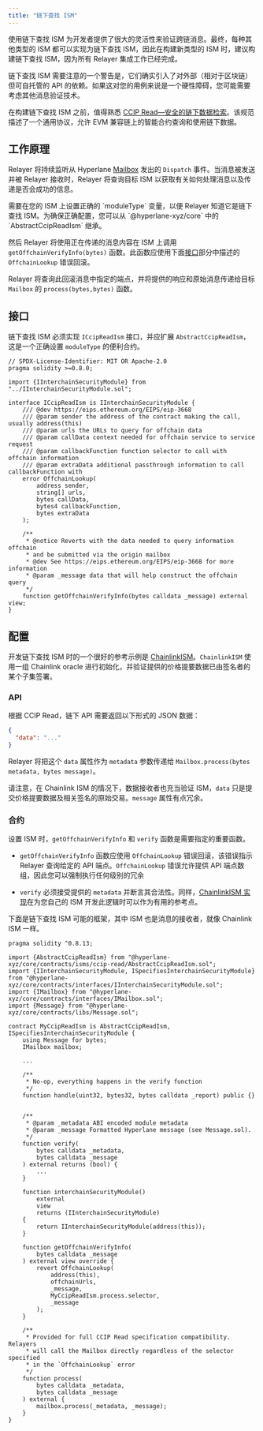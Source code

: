 ```yaml
---
title: "链下查找 ISM"
---
```


使用链下查找 ISM 为开发者提供了很大的灵活性来验证跨链消息。最终，每种其他类型的 ISM 都可以实现为链下查找 ISM，因此在构建新类型的 ISM 时，建议构建链下查找 ISM，因为所有 Relayer 集成工作已经完成。

链下查找 ISM 需要注意的一个警告是，它们确实引入了对外部（相对于区块链）但可自托管的 API 的依赖。如果这对您的用例来说是一个硬性障碍，您可能需要考虑其他消息验证技术。

在构建链下查找 ISM 之前，值得熟悉 [CCIP Read—安全的链下数据检索](https://eips.ethereum.org/EIPS/eip-3668)。该规范描述了一个通用协议，允许 EVM 兼容链上的智能合约查询和使用链下数据。

## 工作原理

Relayer 将持续监听从 Hyperlane [Mailbox](/zh/docs/protocol/core/mailbox) 发出的 `Dispatch` 事件。当消息被发送并被 Relayer 接收时，Relayer 将查询目标 ISM 以获取有关如何处理消息以及传递是否会成功的信息。

<Info>
  需要在您的 ISM 上设置正确的 `moduleType` 变量，以便 Relayer 知道它是链下查找 ISM。为确保正确配置，您可以从 `@hyperlane-xyz/core` 中的 `AbstractCcipReadIsm` 继承。
</Info>

然后 Relayer 将使用正在传递的消息内容在 ISM 上调用 `getOffchainVerifyInfo(bytes)` 函数。此函数应使用下面[接口](#interface)部分中描述的 `OffchainLookup` 错误回滚。

Relayer 将查询此回滚消息中指定的端点，并将提供的响应和原始消息传递给目标 `Mailbox` 的 `process(bytes,bytes)` 函数。

## 接口

链下查找 ISM 必须实现 `ICcipReadIsm` 接口，并应扩展 `AbstractCcipReadIsm`，这是一个正确设置 `moduleType` 的便利合约。

```solidity
// SPDX-License-Identifier: MIT OR Apache-2.0
pragma solidity >=0.8.0;

import {IInterchainSecurityModule} from "../IInterchainSecurityModule.sol";

interface ICcipReadIsm is IInterchainSecurityModule {
    /// @dev https://eips.ethereum.org/EIPS/eip-3668
    /// @param sender the address of the contract making the call, usually address(this)
    /// @param urls the URLs to query for offchain data
    /// @param callData context needed for offchain service to service request
    /// @param callbackFunction function selector to call with offchain information
    /// @param extraData additional passthrough information to call callbackFunction with
    error OffchainLookup(
        address sender,
        string[] urls,
        bytes callData,
        bytes4 callbackFunction,
        bytes extraData
    );

    /**
     * @notice Reverts with the data needed to query information offchain
     * and be submitted via the origin mailbox
     * @dev See https://eips.ethereum.org/EIPS/eip-3668 for more information
     * @param _message data that will help construct the offchain query
     */
    function getOffchainVerifyInfo(bytes calldata _message) external view;
}
```

## 配置

开发链下查找 ISM 时的一个很好的参考示例是 [ChainlinkISM](https://github.com/AlexBHarley/permissionless-chainlink-feeds)。`ChainlinkISM` 使用一组 Chainlink oracle 进行初始化，并验证提供的价格提要数据已由签名者的某个子集签署。

### API

根据 CCIP Read，链下 API 需要返回以下形式的 JSON 数据：

```json
{
  "data": "..."
}
```

Relayer 将把这个 `data` 属性作为 `metadata` 参数传递给 `Mailbox.process(bytes metadata, bytes message)`。

请注意，在 Chainlink ISM 的情况下，数据接收者也充当验证 ISM，`data` 只是提交价格提要数据及相关签名的原始交易。`message` 属性有点冗余。

### 合约

设置 ISM 时，`getOffchainVerifyInfo` 和 `verify` 函数是需要指定的重要函数。

- `getOffchainVerifyInfo` 函数应使用 `OffchainLookup` 错误回滚，该错误指示 Relayer 查询给定的 API 端点。`OffchainLookup` 错误允许提供 API 端点数组，因此您可以强制执行任何级别的冗余

- `verify` 必须接受提供的 `metadata` 并断言其合法性。同样，[ChainlinkISM 实现](https://github.com/AlexBHarley/permissionless-chainlink-feeds/blob/main/apps/contracts/contracts/ChainlinkAggregator.sol#L114)在为您自己的 ISM 开发此逻辑时可以作为有用的参考点。

下面是链下查找 ISM 可能的框架，其中 ISM 也是消息的接收者，就像 Chainlink ISM 一样。

```solidity
pragma solidity ^0.8.13;

import {AbstractCcipReadIsm} from "@hyperlane-xyz/core/contracts/isms/ccip-read/AbstractCcipReadIsm.sol";
import {IInterchainSecurityModule, ISpecifiesInterchainSecurityModule} from "@hyperlane-xyz/core/contracts/interfaces/IInterchainSecurityModule.sol";
import {IMailbox} from "@hyperlane-xyz/core/contracts/interfaces/IMailbox.sol";
import {Message} from "@hyperlane-xyz/core/contracts/libs/Message.sol";

contract MyCcipReadIsm is AbstractCcipReadIsm, ISpecifiesInterchainSecurityModule {
    using Message for bytes;
    IMailbox mailbox;

    ...

    /**
     * No-op, everything happens in the verify function
     */
    function handle(uint32, bytes32, bytes calldata _report) public {}


    /**
     * @param _metadata ABI encoded module metadata
     * @param _message Formatted Hyperlane message (see Message.sol).
     */
    function verify(
        bytes calldata _metadata,
        bytes calldata _message
    ) external returns (bool) {
        ...
    }

    function interchainSecurityModule()
        external
        view
        returns (IInterchainSecurityModule)
    {
        return IInterchainSecurityModule(address(this));
    }

    function getOffchainVerifyInfo(
        bytes calldata _message
    ) external view override {
        revert OffchainLookup(
            address(this),
            offchainUrls,
            _message,
            MyCcipReadIsm.process.selector,
            _message
        );
    }

    /**
     * Provided for full CCIP Read specification compatibility. Relayers
     * will call the Mailbox directly regardless of the selector specified
     * in the `OffchainLookup` error
     */
    function process(
        bytes calldata _metadata,
        bytes calldata _message
    ) external {
        mailbox.process(_metadata, _message);
    }
}
```
